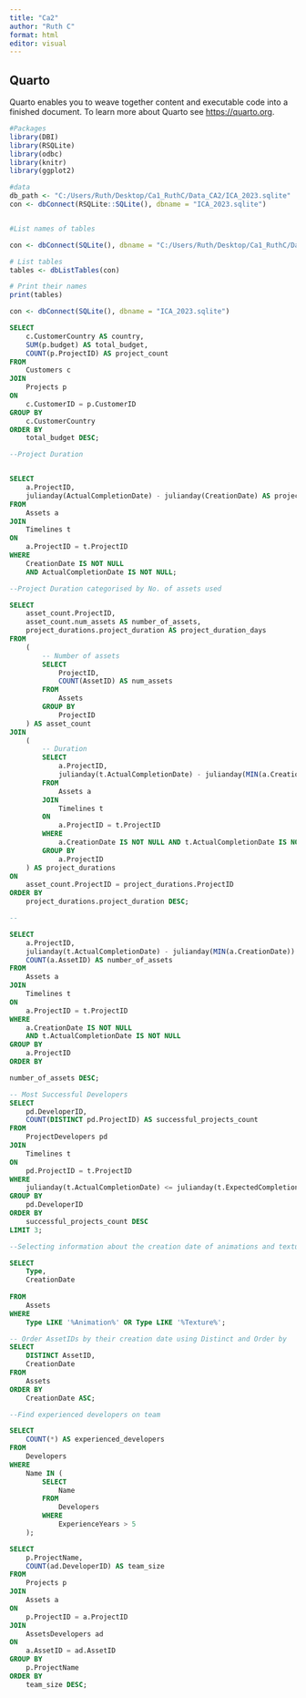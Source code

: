 ```yaml
---
title: "Ca2"
author: "Ruth C"
format: html
editor: visual
---
```


## Quarto

Quarto enables you to weave together content and executable code into a finished document. To learn more about Quarto see <https://quarto.org>.

```r


#Packages
library(DBI)
library(RSQLite)
library(odbc)
library(knitr)
library(ggplot2)

```

```r
#data
db_path <- "C:/Users/Ruth/Desktop/Ca1_RuthC/Data_CA2/ICA_2023.sqlite"
con <- dbConnect(RSQLite::SQLite(), dbname = "ICA_2023.sqlite")

```

```         
```

```r

#List names of tables

con <- dbConnect(SQLite(), dbname = "C:/Users/Ruth/Desktop/Ca1_RuthC/Data_CA2/ICA_2023.sqlite")

# List tables
tables <- dbListTables(con)

# Print their names
print(tables)

con <- dbConnect(SQLite(), dbname = "ICA_2023.sqlite")
```

```sql
SELECT 
    c.CustomerCountry AS country,
    SUM(p.budget) AS total_budget,
    COUNT(p.ProjectID) AS project_count
FROM 
    Customers c
JOIN 
    Projects p
ON 
    c.CustomerID = p.CustomerID
GROUP BY 
    c.CustomerCountry
ORDER BY 
    total_budget DESC;
```

```sql
--Project Duration


SELECT 
    a.ProjectID,
    julianday(ActualCompletionDate) - julianday(CreationDate) AS project_duration_days
FROM 
    Assets a
JOIN 
    Timelines t
ON 
    a.ProjectID = t.ProjectID
WHERE 
    CreationDate IS NOT NULL 
    AND ActualCompletionDate IS NOT NULL;
```

```sql

--Project Duration categorised by No. of assets used

SELECT 
    asset_count.ProjectID,
    asset_count.num_assets AS number_of_assets,
    project_durations.project_duration AS project_duration_days
FROM 
    (
        -- Number of assets 
        SELECT 
            ProjectID, 
            COUNT(AssetID) AS num_assets
        FROM 
            Assets
        GROUP BY 
            ProjectID
    ) AS asset_count
JOIN 
    (
        -- Duration 
        SELECT 
            a.ProjectID,
            julianday(t.ActualCompletionDate) - julianday(MIN(a.CreationDate)) AS project_duration
        FROM 
            Assets a
        JOIN 
            Timelines t
        ON 
            a.ProjectID = t.ProjectID
        WHERE 
            a.CreationDate IS NOT NULL AND t.ActualCompletionDate IS NOT NULL
        GROUP BY 
            a.ProjectID
    ) AS project_durations
ON 
    asset_count.ProjectID = project_durations.ProjectID
ORDER BY 
    project_durations.project_duration DESC;
```

```sql
--

SELECT 
    a.ProjectID,
    julianday(t.ActualCompletionDate) - julianday(MIN(a.CreationDate)) AS project_duration_days,
    COUNT(a.AssetID) AS number_of_assets
FROM 
    Assets a
JOIN 
    Timelines t
ON 
    a.ProjectID = t.ProjectID
WHERE 
    a.CreationDate IS NOT NULL 
    AND t.ActualCompletionDate IS NOT NULL
GROUP BY 
    a.ProjectID
ORDER BY
```


```sql
number_of_assets DESC;
```

```sql

-- Most Successful Developers
SELECT 
    pd.DeveloperID,
    COUNT(DISTINCT pd.ProjectID) AS successful_projects_count
FROM 
    ProjectDevelopers pd
JOIN 
    Timelines t
ON 
    pd.ProjectID = t.ProjectID
WHERE 
    julianday(t.ActualCompletionDate) <= julianday(t.ExpectedCompletionDate)
GROUP BY 
    pd.DeveloperID
ORDER BY 
    successful_projects_count DESC
LIMIT 3;
```
```sql
--Selecting information about the creation date of animations and textures with Like and Or 

SELECT 
    Type, 
    CreationDate
    
FROM 
    Assets
WHERE 
    Type LIKE '%Animation%' OR Type LIKE '%Texture%';
```
```sql

-- Order AssetIDs by their creation date using Distinct and Order by
SELECT 
    DISTINCT AssetID,
    CreationDate
FROM 
    Assets
ORDER BY 
    CreationDate ASC;
```
```sql
--Find experienced developers on team

SELECT 
    COUNT(*) AS experienced_developers
FROM 
    Developers
WHERE 
    Name IN (
        SELECT 
            Name
        FROM 
            Developers
        WHERE 
            ExperienceYears > 5
    );


```
```sql


SELECT 
    p.ProjectName,
    COUNT(ad.DeveloperID) AS team_size
FROM 
    Projects p
JOIN 
    Assets a
ON 
    p.ProjectID = a.ProjectID
JOIN 
    AssetsDevelopers ad
ON 
    a.AssetID = ad.AssetID
GROUP BY 
    p.ProjectName
ORDER BY 
    team_size DESC;
```



